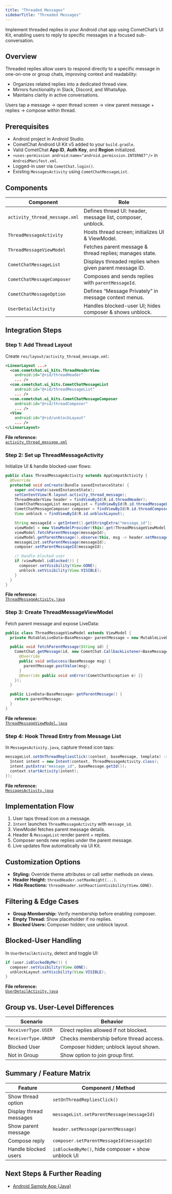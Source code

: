 ```yaml
---
title: "Threaded Messages"
sidebarTitle: "Threaded Messages"
---
```


Implement threaded replies in your Android chat app using CometChat’s UI Kit, enabling users to reply to specific messages in a focused sub-conversation.

## Overview

Threaded replies allow users to respond directly to a specific message in one-on-one or group chats, improving context and readability:

- Organizes related replies into a dedicated thread view.  
- Mirrors functionality in Slack, Discord, and WhatsApp.  
- Maintains clarity in active conversations.

Users tap a message → open thread screen → view parent message + replies → compose within thread.

## Prerequisites

- Android project in Android Studio.  
- CometChat Android UI Kit v5 added to your `build.gradle`.  
- Valid CometChat **App ID**, **Auth Key**, and **Region** initialized.  
- `<uses-permission android:name="android.permission.INTERNET"/>` in `AndroidManifest.xml`.  
- Logged-in user via `CometChat.login()`.  
- Existing `MessagesActivity` using `CometChatMessageList`.

## Components

| Component                  | Role                                                          |
|----------------------------|---------------------------------------------------------------|
| `activity_thread_message.xml` | Defines thread UI: header, message list, composer, unblock. |
| `ThreadMessageActivity`    | Hosts thread screen; initializes UI & ViewModel.             |
| `ThreadMessageViewModel`   | Fetches parent message & thread replies; manages state.       |
| `CometChatMessageList`     | Displays threaded replies when given parent message ID.      |
| `CometChatMessageComposer` | Composes and sends replies with `parentMessageId`.           |
| `CometChatMessageOption`   | Defines “Message Privately” in message context menus.        |
| `UserDetailActivity`       | Handles blocked-user UI; hides composer & shows unblock.     |

## Integration Steps

### Step 1: Add Thread Layout

Create `res/layout/activity_thread_message.xml`:

```xml
<LinearLayout ...>
  <com.cometchat.ui_kits.ThreadHeaderView
    android:id="@+id/threadHeader"
    ... />
  <com.cometchat.ui_kits.CometChatMessageList
    android:id="@+id/threadMessageList"
    ... />
  <com.cometchat.ui_kits.CometChatMessageComposer
    android:id="@+id/threadComposer"
    ... />
  <View
    android:id="@+id/unblockLayout"
    ... />
</LinearLayout>
```

**File reference:**  
[`activity_thread_message.xml`](https://github.com/cometchat/cometchat-uikit-android/blob/v5/sample-app-java/app/src/main/res/layout/activity_thread_message.xml)

### Step 2: Set up ThreadMessageActivity

Initialize UI & handle blocked-user flows:

```java
public class ThreadMessageActivity extends AppCompatActivity {
  @Override
  protected void onCreate(Bundle savedInstanceState) {
    super.onCreate(savedInstanceState);
    setContentView(R.layout.activity_thread_message);
    ThreadHeaderView header = findViewById(R.id.threadHeader);
    CometChatMessageList messageList = findViewById(R.id.threadMessageList);
    CometChatMessageComposer composer = findViewById(R.id.threadComposer);
    View unblock = findViewById(R.id.unblockLayout);

    String messageId = getIntent().getStringExtra("message_id");
    viewModel = new ViewModelProvider(this).get(ThreadMessageViewModel.class);
    viewModel.fetchParentMessage(messageId);
    viewModel.getParentMessage().observe(this, msg -> header.setMessage(msg));
    messageList.setParentMessage(messageId);
    composer.setParentMessageId(messageId);

    // Handle blocked user
    if (viewModel.isBlocked()) {
      composer.setVisibility(View.GONE);
      unblock.setVisibility(View.VISIBLE);
    }
  }
}
```

**File reference:**  
[`ThreadMessageActivity.java`](https://github.com/cometchat/cometchat-uikit-android/blob/v5/sample-app-java/app/src/main/java/com/cometchat/sampleapp/threads/ThreadMessageActivity.java)

### Step 3: Create ThreadMessageViewModel

Fetch parent message and expose LiveData:

```java
public class ThreadMessageViewModel extends ViewModel {
  private MutableLiveData<BaseMessage> parentMessage = new MutableLiveData<>();

  public void fetchParentMessage(String id) {
    CometChat.getMessage(id, new CometChat.CallbackListener<BaseMessage>() {
      @Override
      public void onSuccess(BaseMessage msg) {
        parentMessage.postValue(msg);
      }
      @Override public void onError(CometChatException e) {}
    });
  }

  public LiveData<BaseMessage> getParentMessage() {
    return parentMessage;
  }
}
```

**File reference:**  
[`ThreadMessageViewModel.java`](https://github.com/cometchat/cometchat-uikit-android/blob/v5/sample-app-java/src/main/java/com/cometchat/sampleapp/java/viewmodels/ThreadMessageViewModel.java)

### Step 4: Hook Thread Entry from Message List

In `MessagesActivity.java`, capture thread icon taps:

```java
messageList.setOnThreadRepliesClick((context, baseMessage, template) -> {
  Intent intent = new Intent(context, ThreadMessageActivity.class);
  intent.putExtra("message_id", baseMessage.getId());
  context.startActivity(intent);
});
```

**File reference:**  
[`MessagesActivity.java`](https://github.com/cometchat/cometchat-uikit-android/blob/v5/sample-app-java/src/main/java/com/cometchat/sampleapp/java/ui/activity/MessagesActivity.java)

## Implementation Flow

1. User taps thread icon on a message.  
2. `Intent` launches `ThreadMessageActivity` with `message_id`.  
3. ViewModel fetches parent message details.  
4. Header & `MessageList` render parent + replies.  
5. Composer sends new replies under the parent message.  
6. Live updates flow automatically via UI Kit.

## Customization Options

- **Styling:** Override theme attributes or call setter methods on views.  
- **Header Height:** `threadHeader.setMaxHeight(...)`.  
- **Hide Reactions:** `threadHeader.setReactionVisibility(View.GONE)`.

## Filtering & Edge Cases

- **Group Membership:** Verify membership before enabling composer.  
- **Empty Thread:** Show placeholder if no replies.  
- **Blocked Users:** Composer hidden; use unblock layout.

## Blocked-User Handling

In `UserDetailActivity`, detect and toggle UI:

```java
if (user.isBlockedByMe()) {
  composer.setVisibility(View.GONE);
  unblockLayout.setVisibility(View.VISIBLE);
}
```

**File reference:**  
[`UserDetailActivity.java`](https://github.com/cometchat/cometchat-uikit-android/blob/v5/sample-app-java/src/main/java/com/cometchat/sampleapp/java/ui/activity/UserDetailsActivity.java)

## Group vs. User-Level Differences

| Scenario                   | Behavior                                      |
|----------------------------|-----------------------------------------------|
| `ReceiverType.USER`       | Direct replies allowed if not blocked.        |
| `ReceiverType.GROUP`      | Checks membership before thread access.       |
| Blocked User              | Composer hidden; unblock layout shown.        |
| Not in Group              | Show option to join group first.              |

## Summary / Feature Matrix

| Feature                   | Component / Method                                   |
|---------------------------|------------------------------------------------------|
| Show thread option        | `setOnThreadRepliesClick()`                          |
| Display thread messages   | `messageList.setParentMessage(messageId)`            |
| Show parent message       | `header.setMessage(parentMessage)`                   |
| Compose reply             | `composer.setParentMessageId(messageId)`             |
| Handle blocked users      | `isBlockedByMe()`, hide composer + show unblock UI  |

## Next Steps & Further Reading

- [Android Sample App (Java)](https://github.com/cometchat/cometchat-uikit-android/tree/v5/sample-app-java)  
